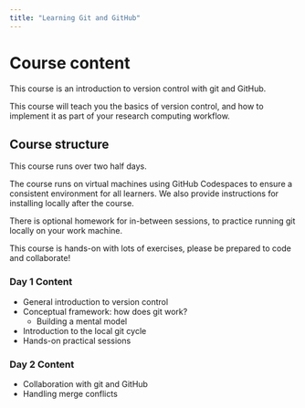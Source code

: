 ```yaml
---
title: "Learning Git and GitHub"
---
```


# Course content

This course is an introduction to version control with git and GitHub.

This course will teach you the basics of version control, and how to implement it as part of your research computing workflow.

## Course structure

This course runs over two half days.

The course runs on virtual machines using GitHub Codespaces to ensure a consistent environment for all learners. We also provide instructions for installing locally after the course.

There is optional homework for in-between sessions, to practice running git locally on your work machine.

This course is hands-on with lots of exercises, please be prepared to code and collaborate!


### Day 1 Content

- General introduction to version control
- Conceptual framework: how does git work?
    - Building a mental model
- Introduction to the local git cycle
- Hands-on practical sessions

### Day 2 Content

- Collaboration with git and GitHub
- Handling merge conflicts
